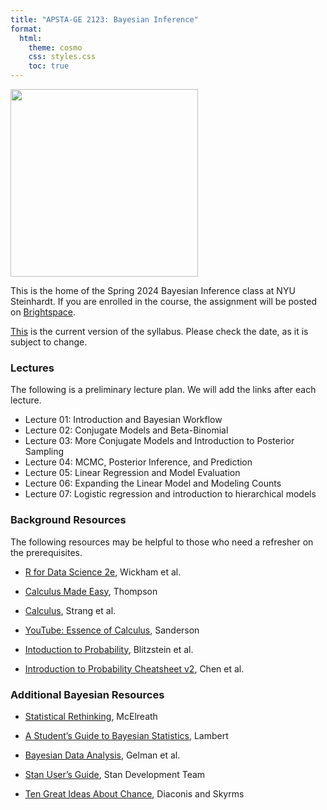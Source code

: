 ```yaml
---
title: "APSTA-GE 2123: Bayesian Inference"
format:
  html:
    theme: cosmo
    css: styles.css
    toc: true
---
```


![](bayes-course/dalle-fish.png){fig-align="center" width="300"}

This is the home of the Spring 2024 Bayesian Inference class at NYU Steinhardt. If you are enrolled in the course, the assignment will be posted on [Brightspace](https://brightspace.nyu.edu/).

[This](bayes-course/syllabus.pdf) is the current version of the syllabus. Please check the date, as it is subject to change.

### Lectures

The following is a preliminary lecture plan. We will add the links after each lecture.

-   Lecture 01: Introduction and Bayesian Workflow
-   Lecture 02: Conjugate Models and Beta-Binomial
-   Lecture 03: More Conjugate Models and Introduction to Posterior Sampling
-   Lecture 04: MCMC, Posterior Inference, and Prediction
-   Lecture 05: Linear Regression and Model Evaluation
-   Lecture 06: Expanding the Linear Model and Modeling Counts
-   Lecture 07: Logistic regression and introduction to hierarchical models


### Background Resources

The following resources may be helpful to those who need a refresher on the prerequisites.

-   [R for Data Science 2e](https://r4ds.hadley.nz/), Wickham et al.

-   [Calculus Made Easy](http://calculusmadeeasy.org/), Thompson

-   [Calculus](https://openstax.org/details/books/calculus-volume-1), Strang et al.

-   [YouTube: Essence of Calculus](https://bit.ly/calc-3blue1brown), Sanderson

-   [Intoduction to Probability](https://projects.iq.harvard.edu/stat110/home), Blitzstein et al.

-   [Introduction to Probability Cheatsheet v2](https://static1.squarespace.com/static/54bf3241e4b0f0d81bf7ff36/t/55e9494fe4b011aed10e48e5/1441352015658/probability_cheatsheet.pdf), Chen et al.

### Additional Bayesian Resources

-   [Statistical Rethinking](https://xcelab.net/rm/statistical-rethinking/), McElreath

-   [A Student's Guide to Bayesian Statistics](https://ben-lambert.com/a-students-guide-to-bayesian-statistics/), Lambert

-   [Bayesian Data Analysis](http://stat.columbia.edu/~gelman/book/), Gelman et al.

-   [Stan User's Guide](https://mc-stan.org/docs/stan-users-guide/index.html), Stan Development Team

-   [Ten Great Ideas About Chance](https://press.princeton.edu/books/hardcover/9780691174167/ten-great-ideas-about-chance), Diaconis and Skyrms
